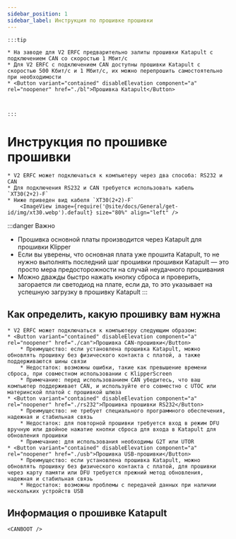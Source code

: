 ```yaml
---
sidebar_position: 1
sidebar_label: Инструкция по прошивке прошивки
---
```







    :::tip

    * На заводе для V2 ERFC предварительно залиты прошивки Katapult с подключением CAN со скоростью 1 Мбит/с
    * Для V2 ERFC с подключением CAN доступны прошивки Katapult с скоростью 500 Кбит/с и 1 Мбит/с, их можно перепрошить самостоятельно при необходимости
    * <Button variant="contained" disableElevation component="a" rel="noopener" href="./bl">Прошивка Katapult</Button>



    :::

# Инструкция по прошивке прошивки

    * V2 ERFC может подключаться к компьютеру через два способа: RS232 и CAN
    * Для подключения RS232 и CAN требуется использовать кабель `XT30(2+2)-F`
    * Ниже приведен вид кабеля `XT30(2+2)-F`
        <ImageView image={require('@site/docs/General/get-id/img/xt30.webp').default} size="80%" align="left" />

:::danger Важно
* Прошивка основной платы производится через Katapult для прошивки Klipper
* Если вы уверены, что основная плата уже прошита Katapult, то не нужно выполнять последний шаг прошивки прошивки Katapult — это просто мера предосторожности на случай неудачного прошивания
* Можно дважды быстро нажать кнопку сброса и проверить, загорается ли светодиод на плате, если да, то это указывает на успешную загрузку в прошивку Katapult
:::

## Как определить, какую прошивку вам нужна

    * V2 ERFC может подключаться к компьютеру следующим образом:
    * <Button variant="contained" disableElevation component="a" rel="noopener" href="./can">Прошивка CAN-прошивки</Button>
        * Преимущество: если установлена прошивка Katapult, можно обновлять прошивку без физического контакта с платой, а также поддерживаются шины связи
        * Недостаток: возможны ошибки, такие как превышение времени сброса, при совместном использовании с KlipperScreen
        * Примечание: перед использованием CAN убедитесь, что ваш компьютер поддерживает CAN, и используйте его совместно с UTOC или материнской платой с прошивкой шлюза
    * <Button variant="contained" disableElevation component="a" rel="noopener" href="./rs232">Прошивка прошивки RS232</Button>
        * Преимущество: не требует специального программного обеспечения, надежная и стабильная связь
        * Недостаток: для повторной прошивки требуется вход в режим DFU вручную или двойное нажатие кнопки сброса для входа в Katapult для обновления прошивки
        * Примечание: для использования необходимы G2T или UTOR
    * <Button variant="contained" disableElevation component="a" rel="noopener" href="./usb">Прошивка USB-прошивки</Button>
        * Преимущество: если установлена прошивка Katapult, можно обновлять прошивку без физического контакта с платой, для прошивки через карту памяти или DFU требуется прежний метод обновления, надежная и стабильная связь
        * Недостаток: возможны проблемы с передачей данных при наличии нескольких устройств USB

## Информация о прошивке Katapult

    <CANBOOT />

